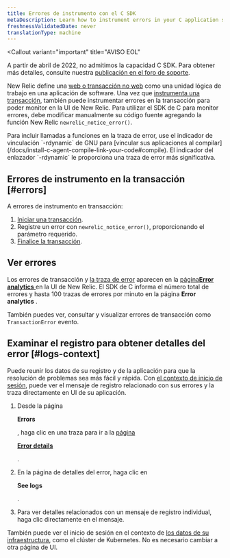 ```yaml
---
title: Errores de instrumento con el C SDK
metaDescription: Learn how to instrument errors in your C application so you can monitor them with New Relic.
freshnessValidatedDate: never
translationType: machine
---
```


<Callout
  variant="important"
  title="AVISO EOL"
>
  A partir de abril de 2022, no admitimos la capacidad C SDK. Para obtener más detalles, consulte nuestra [publicación en el foro de soporte](https://discuss.newrelic.com/t/q1-bulk-eol-announcement-fy23/181744).
</Callout>

New Relic define una [web o transacción no web](/docs/apm/transactions/intro-transactions/transactions-new-relic-apm) como una unidad lógica de trabajo en una aplicación de software. Una vez que [instrumenta una transacción](/docs/instrument-transactions-c-agent), también puede instrumentar errores en la transacción para poder monitor en la UI de New Relic. Para utilizar el SDK de C para monitor errores, debe modificar manualmente su código fuente agregando la función New Relic `newrelic_notice_error()`.

<Callout variant="tip">
  Para incluir llamadas a funciones en la traza de error, use el indicador de vinculación `-rdynamic` de GNU para [vincular sus aplicaciones al compilar](/docs/install-c-agent-compile-link-your-code#compile). El indicador del enlazador `-rdynamic` le proporciona una traza de error más significativa.
</Callout>

## Errores de instrumento en la transacción [#errors]

A errores de instrumento en transacción:

1. [Iniciar una transacción](/docs/instrument-transactions-c-agent#start-transaction).
2. Registre un error con `newrelic_notice_error()`, proporcionando el parámetro requerido.
3. [Finalice la transacción](/docs/instrument-transactions-c-agent#end-transaction).

## Ver errores

Los errores de transacción y [la traza de error](#error-trace-examples) aparecen en la [página<DNT>**Error analytics**</DNT> ](/docs/apm/applications-menu/error-analytics/error-analytics-manage-error-traces)en la UI de New Relic. El SDK de C informa el número total de errores y hasta 100 trazas de errores por minuto en la página <DNT>**Error analytics**</DNT> .

También puedes ver, consultar y visualizar errores de transacción como `TransactionError` evento.

## Examinar el registro para obtener detalles del error [#logs-context]

Puede reunir los datos de su registro y de la aplicación para que la resolución de problemas sea más fácil y rápida. Con [el contexto de inicio de sesión](/docs/logs/logs-context/c-sdk-configure-logs-context/), puede ver el mensaje de registro relacionado con sus errores y la traza directamente en UI de su aplicación.

1. Desde la página

   <DNT>**Errors**</DNT>

   , haga clic en una traza para ir a la [página](/docs/apm/apm-ui-pages/error-analytics/errors-page-find-fix-verify-problems/)

   <DNT>[**Error details**](/docs/apm/apm-ui-pages/error-analytics/errors-page-find-fix-verify-problems/)</DNT>

   [ ](/docs/apm/apm-ui-pages/error-analytics/errors-page-find-fix-verify-problems/).

2. En la página de detalles del error, haga clic en

   <DNT>**See logs**</DNT>

   .

3. Para ver detalles relacionados con un mensaje de registro individual, haga clic directamente en el mensaje.

También puede ver el inicio de sesión en el contexto de [los datos de su infraestructura](/docs/logs/forward-logs/forward-your-logs-using-infrastructure-agent/), como el clúster de Kubernetes. No es necesario cambiar a otra página de UI.